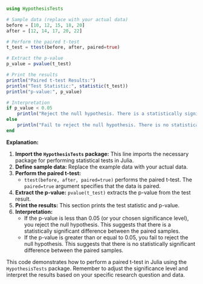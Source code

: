 ```julia
using HypothesisTests

# Sample data (replace with your actual data)
before = [10, 12, 15, 18, 20]
after = [12, 14, 17, 20, 22]

# Perform the paired t-test
t_test = ttest(before, after, paired=true)

# Extract the p-value
p_value = pvalue(t_test)

# Print the results
println("Paired t-test Results:")
println("Test Statistic:", statistic(t_test))
println("p-value:", p_value)

# Interpretation
if p_value < 0.05
    println("Reject the null hypothesis. There is a statistically significant difference between the paired samples.")
else
    println("Fail to reject the null hypothesis. There is no statistically significant difference between the paired samples.")
end
```

**Explanation:**

1. **Import the `HypothesisTests` package:** This line imports the necessary package for performing statistical tests in Julia.
2. **Define sample data:** Replace the example data with your actual data.
3. **Perform the paired t-test:**
   - `ttest(before, after, paired=true)` performs the paired t-test. The `paired=true` argument specifies that the data is paired.
4. **Extract the p-value:** `pvalue(t_test)` extracts the p-value from the test result.
5. **Print the results:** This section prints the test statistic and p-value.
6. **Interpretation:**
   - If the p-value is less than 0.05 (or your chosen significance level), you reject the null hypothesis. This suggests that there is a statistically significant difference between the paired samples.
   - If the p-value is greater than or equal to 0.05, you fail to reject the null hypothesis. This suggests that there is no statistically significant difference between the paired samples.

This code demonstrates how to perform a paired t-test in Julia using the `HypothesisTests` package. Remember to adjust the significance level and interpret the results based on your specific research question and data.
